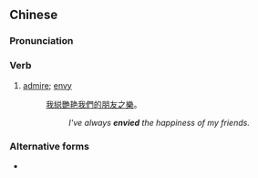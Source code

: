 ==Chinese==
{{zh-forms|s=艳羡}}

===Pronunciation===
{{zh-pron
|m=yànxiàn
|cat=v
}}

===Verb===
{{zh-verb}}

# [[admire]]; [[envy]]
#: [[我]][[縂]][[艷艳]][[我們]][[的]][[朋友]][[之]][[樂]]。
#:: ''I've always '''envied''' the happiness of my friends.''

===Alternative forms===
* {{l|zh|豔羨}}